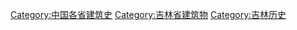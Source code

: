 [[Category:中国各省建筑史|Category:中国各省建筑史]]
[[Category:吉林省建筑物|Category:吉林省建筑物]]
[[Category:吉林历史|Category:吉林历史]]